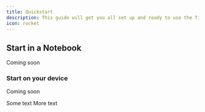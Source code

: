 ```yaml
---
title: Quickstart
description: This guide will get you all set up and ready to use the Tilebox API. We'll cover how to get started using our python API clients for the data access module as well as the workflow orchestrator.
icon: rocket
---
```


## Start in a Notebook

Coming soon

### Start on your device

Coming soon

<AccordionGroup>
  <Accordion icon="github" title="Clone your docs locally">
    Some text
  </Accordion>
  <Accordion icon="rectangle-terminal" title="Preview changes">
    More text
  </Accordion>
</AccordionGroup>

